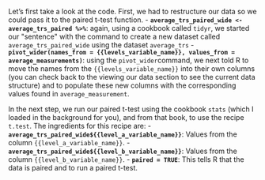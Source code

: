 Let's first take a look at the code. 
First, we had to restructure our data so we could pass it to the paired t-test function.
- **`average_trs_paired_wide <- average_trs_paired %>%`**: again, using a cookbook called `tidyr`, we started our \"sentence\" with the command to create a new dataset called `average_trs_paired_wide` using the dataset `average_trs`
- **`pivot_wider(names_from = {{levels_variable_name}}, values_from = average_measurements)`**: using the `pivot_wider`command, we next told R to move the names from the `{{levels_variable_name}}` into their own columns (you can check back to the viewing our data section to see the current data structure) and to populate these new columns with the corresponding values found in `average_measurement`.

In the next step, we run our paired t-test using the cookbook `stats` (which I loaded in the background for you), and from that book, to use the recipe `t.test`. The ingredients for this recipe are:
- **`average_trs_paired_wide${{level_a_variable_name}}`**: Values from the column `{{level_a_variable_name}}`.
- **`average_trs_paired_wide${{level_b_variable_name}}`**: Values from the column `{{level_b_variable_name}}`.
- **`paired = TRUE`**: This tells R that the data is paired and to run a paired t-test.
